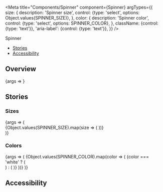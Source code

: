 
<Meta
  title="Components/Spinner"
  component={Spinner}
  argTypes={{
    size: {
      description: 'Spinner size',
      control: {type: 'select', options: Object.values(SPINNER_SIZE)},
    },
    color: {
      description: 'Spinner color',
      control: {type: 'select', options: SPINNER_COLOR},
    },
    className: {control: {type: 'text'}},
    'aria-label': {control: {type: 'text'}},
  }}
/>

<PageHeader>Spinner</PageHeader>

- [Stories](#stories)
- [Accessibility](#accessibility)

## Overview

<Canvas>
  <Story name="Default">{args => <Spinner {...args} />}</Story>
</Canvas>

<ArgsTable story="Default" />

## Stories

### Sizes

<Canvas>
  <Story name="Sizes">
    {args => (
      <div>
        {Object.values(SPINNER_SIZE).map(size => (
          <StoryVariant label={`type - ${size}`} key={size}>
            <Spinner {...args} size={size} />
          </StoryVariant>
        ))}
      </div>
    )}
  </Story>
</Canvas>

### Colors

<Canvas>
  <Story name="Colors">
    {args => (
      <Flex>
        {Object.values(SPINNER_COLOR).map(color => (
          <StoryVariant label={color} width={200} key={color}>
            {color === 'white' ? (
              <div className="sg-story-variant-dark-box">
                <Spinner {...args} color={color} />
              </div>
            ) : (
              <Spinner {...args} color={color} />
            )}
          </StoryVariant>
        ))}
      </Flex>
    )}
  </Story>
</Canvas>

## Accessibility

<SpinnerA11y />
